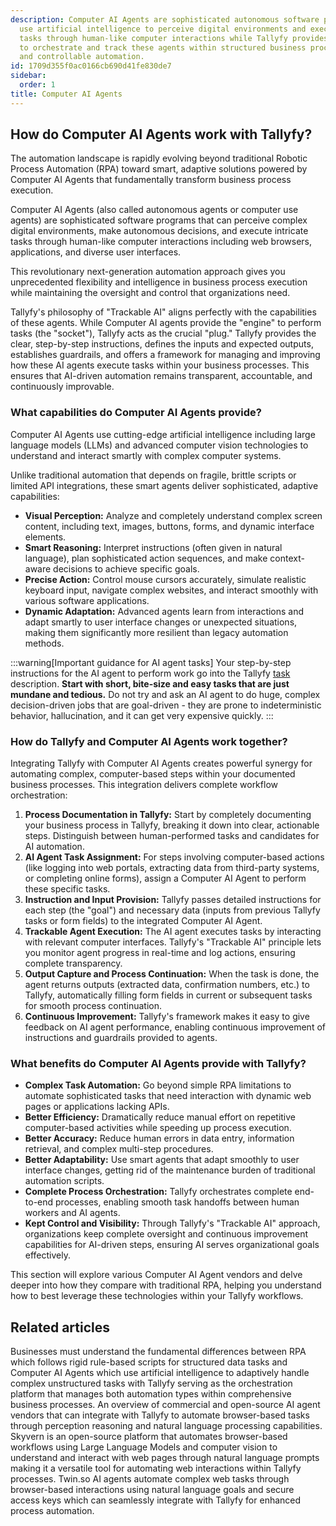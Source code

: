 ```yaml
---
description: Computer AI Agents are sophisticated autonomous software programs that
  use artificial intelligence to perceive digital environments and execute complex
  tasks through human-like computer interactions while Tallyfy provides the framework
  to orchestrate and track these agents within structured business processes for transparent
  and controllable automation.
id: 1709d355f0ac0166cb690d41fe830de7
sidebar:
  order: 1
title: Computer AI Agents
---
```



## How do Computer AI Agents work with Tallyfy?

The automation landscape is rapidly evolving beyond traditional Robotic Process Automation (RPA) toward smart, adaptive solutions powered by Computer AI Agents that fundamentally transform business process execution.

Computer AI Agents (also called autonomous agents or computer use agents) are sophisticated software programs that can perceive complex digital environments, make autonomous decisions, and execute intricate tasks through human-like computer interactions including web browsers, applications, and diverse user interfaces.

This revolutionary next-generation automation approach gives you unprecedented flexibility and intelligence in business process execution while maintaining the oversight and control that organizations need.

Tallyfy's philosophy of "Trackable AI" aligns perfectly with the capabilities of these agents. While Computer AI agents provide the "engine" to perform tasks (the "socket"), Tallyfy acts as the crucial "plug." Tallyfy provides the clear, step-by-step instructions, defines the inputs and expected outputs, establishes guardrails, and offers a framework for managing and improving how these AI agents execute tasks within your business processes. This ensures that AI-driven automation remains transparent, accountable, and continuously improvable.

### What capabilities do Computer AI Agents provide?

Computer AI Agents use cutting-edge artificial intelligence including large language models (LLMs) and advanced computer vision technologies to understand and interact smartly with complex computer systems.

Unlike traditional automation that depends on fragile, brittle scripts or limited API integrations, these smart agents deliver sophisticated, adaptive capabilities:

*   **Visual Perception:** Analyze and completely understand complex screen content, including text, images, buttons, forms, and dynamic interface elements.
*   **Smart Reasoning:** Interpret instructions (often given in natural language), plan sophisticated action sequences, and make context-aware decisions to achieve specific goals.
*   **Precise Action:** Control mouse cursors accurately, simulate realistic keyboard input, navigate complex websites, and interact smoothly with various software applications.
*   **Dynamic Adaptation:** Advanced agents learn from interactions and adapt smartly to user interface changes or unexpected situations, making them significantly more resilient than legacy automation methods.

:::warning[Important guidance for AI agent tasks]
Your step-by-step instructions for the AI agent to perform work go into the Tallyfy [task](/products/pro/tracking-and-tasks/tasks/) description. **Start with short, bite-size and easy tasks that are just mundane and tedious.** Do not try and ask an AI agent to do huge, complex decision-driven jobs that are goal-driven - they are prone to indeterministic behavior, hallucination, and it can get very expensive quickly.
:::

### How do Tallyfy and Computer AI Agents work together?

Integrating Tallyfy with Computer AI Agents creates powerful synergy for automating complex, computer-based steps within your documented business processes. This integration delivers complete workflow orchestration:

1.  **Process Documentation in Tallyfy:** Start by completely documenting your business process in Tallyfy, breaking it down into clear, actionable steps. Distinguish between human-performed tasks and candidates for AI automation.
2.  **AI Agent Task Assignment:** For steps involving computer-based actions (like logging into web portals, extracting data from third-party systems, or completing online forms), assign a Computer AI Agent to perform these specific tasks.
3.  **Instruction and Input Provision:** Tallyfy passes detailed instructions for each step (the "goal") and necessary data (inputs from previous Tallyfy tasks or form fields) to the integrated Computer AI Agent.
4.  **Trackable Agent Execution:** The AI agent executes tasks by interacting with relevant computer interfaces. Tallyfy's "Trackable AI" principle lets you monitor agent progress in real-time and log actions, ensuring complete transparency.
5.  **Output Capture and Process Continuation:** When the task is done, the agent returns outputs (extracted data, confirmation numbers, etc.) to Tallyfy, automatically filling form fields in current or subsequent tasks for smooth process continuation.
6.  **Continuous Improvement:** Tallyfy's framework makes it easy to give feedback on AI agent performance, enabling continuous improvement of instructions and guardrails provided to agents.

### What benefits do Computer AI Agents provide with Tallyfy?

*   **Complex Task Automation:** Go beyond simple RPA limitations to automate sophisticated tasks that need interaction with dynamic web pages or applications lacking APIs.
*   **Better Efficiency:** Dramatically reduce manual effort on repetitive computer-based activities while speeding up process execution.
*   **Better Accuracy:** Reduce human errors in data entry, information retrieval, and complex multi-step procedures.
*   **Better Adaptability:** Use smart agents that adapt smoothly to user interface changes, getting rid of the maintenance burden of traditional automation scripts.
*   **Complete Process Orchestration:** Tallyfy orchestrates complete end-to-end processes, enabling smooth task handoffs between human workers and AI agents.
*   **Kept Control and Visibility:** Through Tallyfy's "Trackable AI" approach, organizations keep complete oversight and continuous improvement capabilities for AI-driven steps, ensuring AI serves organizational goals effectively.

This section will explore various Computer AI Agent vendors and delve deeper into how they compare with traditional RPA, helping you understand how to best leverage these technologies within your Tallyfy workflows.


<PageTree />

## Related articles
<CardGrid>
<LinkTitleCard header="<b>Computer Ai Agents > RPA vs. Computer AI Agents</b>" href="/products/pro/integrations/computer-ai-agents/rpa-vs-computer-use-agents/" > Businesses must understand the fundamental differences between RPA which follows rigid rule-based scripts for structured data tasks and Computer AI Agents which use artificial intelligence to adaptively handle complex unstructured tasks with Tallyfy serving as the orchestration platform that manages both automation types within comprehensive business processes. </LinkTitleCard>
<LinkTitleCard header="<b>Computer Ai Agents > AI Agent Vendors</b>" href="/products/pro/integrations/computer-ai-agents/vendors/" > An overview of commercial and open-source AI agent vendors that can integrate with Tallyfy to automate browser-based tasks through perception reasoning and natural language processing capabilities. </LinkTitleCard>
<LinkTitleCard header="<b>Vendors > Skyvern AI Agents</b>" href="/products/pro/integrations/computer-ai-agents/vendors/skyvern/" > Skyvern is an open-source platform that automates browser-based workflows using Large Language Models and computer vision to understand and interact with web pages through natural language prompts making it a versatile tool for automating web interactions within Tallyfy processes. </LinkTitleCard>
<LinkTitleCard header="<b>Vendors > Twin.so AI Agents</b>" href="/products/pro/integrations/computer-ai-agents/vendors/twin/" > Twin.so AI agents automate complex web tasks through browser-based interactions using natural language goals and secure access keys which can seamlessly integrate with Tallyfy for enhanced process automation. </LinkTitleCard>
</CardGrid>